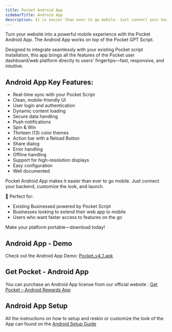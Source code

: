 ```yaml
---
title: Pocket Android App
sidebarTitle: Android App
description: It is easier than ever to go mobile. Just connect your backend, customize the look, and launch.
---
```


Turn your website into a powerful mobile experience with the Pocket Android App. The Android App works on top of the Pocket GPT Script.

Designed to integrate seamlessly with your existing Pocket script Installation, this app brings all the features of the Pocket user dashboard/web platform directly to users' fingertips—fast, responsive, and intuitive.

## Android App Key Features:
- Real-time sync with your Pocket Script  
- Clean, mobile-friendly UI  
- User login and authentication  
- Dynamic content loading  
- Secure data handling  
- Push notifications
- Spin & Win
- Thirteen (13) color themes
- Action bar with a Reload Button
- Share dialog
- Error handling
- Offline handling
- Support for high-resolution displays
- Easy configuration
- Well documented

Pocket Android App makes it easier than ever to go mobile. Just connect your backend, customize the look, and launch.

🚀 Perfect for:  
- Existing Businessed powered by Pocket Script
- Businesses looking to extend their web app to mobile  
- Users who want faster access to features on the go  

Make your platform portable—download today!

## Android App - Demo

Check out the Android App Demo: [Pocket_v4_1.apk](https://pocket.droidoxy.com/Pocket_v4_1.apk)

## Get Pocket - Android App 

You can purchase an Android App license from our official website : [Get Pocket – Android Rewards App](https://www.droidoxy.com/item/android-rewards-app-pocket/)

## Android App Setup

All the instructions on how to setup and reskin or customize the look of the App can found on the [Android Setup Guide](https://docs.droidoxy.com/android/introduction)
